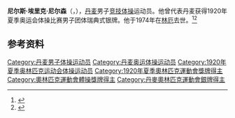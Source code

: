 {{NoteTA|G1=Sports}}
'''尼尔斯·埃里克·尼尔森'''（{{lang-da|Niels Erik Nielsen}}，{{bd|1893年|5月1日|1974年|3月4日}}），[[丹麦|丹麦]]男子[[竞技体操|竞技体操]]运动员。他曾代表丹麦获得1920年夏季奥运会体操比赛男子团体瑞典式银牌。他于1974年在[[林厄|林厄]]去世。<ref>{{Cite web|title=Niels Erik NIELSEN|url=https://www.olympic.org/niels-erik-nielsen|accessdate=2021-03-29|work=International Olympic Committee|archive-date=2017-11-16|archive-url=https://web.archive.org/web/20171116041240/https://www.olympic.org/Niels-Erik-Nielsen|dead-url=no}}</ref><ref>{{cite web|url=https://www.olympedia.org/athletes/29686|title=Niels Erik Nielsen|work=Olympedia|accessdate=2021-03-30|archive-date=2021-07-09|archive-url=https://web.archive.org/web/20210709181629/https://www.olympedia.org/athletes/29686|dead-url=no}}</ref>

== 参考资料 ==
{{reflist}}

{{Authority control}}
{{DEFAULTSORT:Nielsen, Niels Erik}}
[[Category:丹麦男子体操运动员|Category:丹麦男子体操运动员]]
[[Category:丹麦奥运体操运动员|Category:丹麦奥运体操运动员]]
[[Category:1920年夏季奥林匹克运动会体操运动员|Category:1920年夏季奥林匹克运动会体操运动员]]
[[Category:1920年夏季奧林匹克運動會獎牌得主|Category:1920年夏季奧林匹克運動會獎牌得主]]
[[Category:奧林匹克運動會體操獎牌得主|Category:奧林匹克運動會體操獎牌得主]]
[[Category:丹麥奧林匹克運動會銀牌得主|Category:丹麥奧林匹克運動會銀牌得主]]